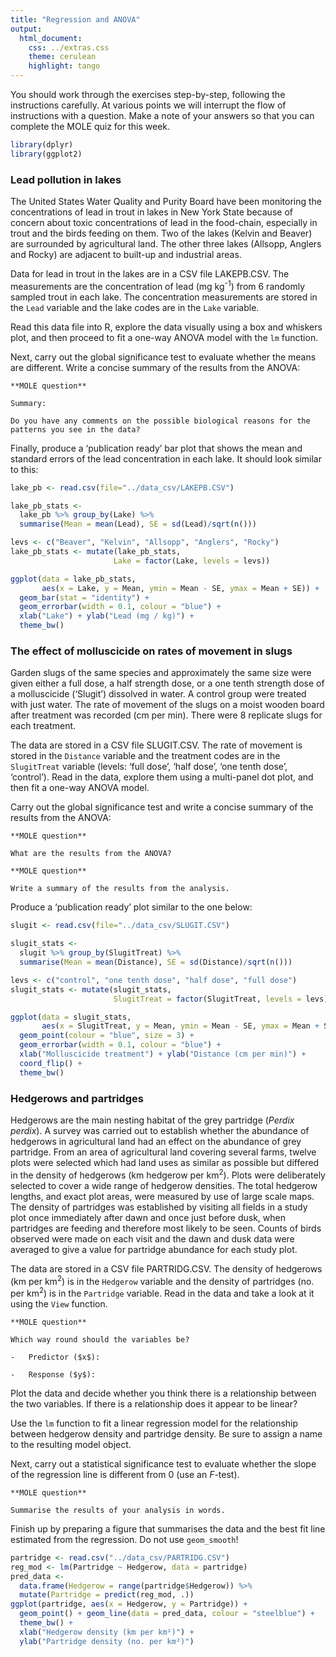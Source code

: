 ```yaml
---
title: "Regression and ANOVA"
output:
  html_document:
    css: ../extras.css
    theme: cerulean
    highlight: tango
---
```


You should work through the exercises step-by-step, following the instructions carefully. At various points we will interrupt the flow of instructions with a question. Make a note of your answers so that you can complete the MOLE quiz for this week.

```r
library(dplyr)
library(ggplot2)
```

### Lead pollution in lakes

The United States Water Quality and Purity Board have been monitoring the concentrations of lead in trout in lakes in New York State because of concern about toxic concentrations of lead in the food-chain, especially in trout and the birds feeding on them. Two of the lakes (Kelvin and Beaver) are surrounded by agricultural land. The other three lakes (Allsopp, Anglers and Rocky) are adjacent to built-up and industrial areas.

Data for lead in trout in the lakes are in a CSV file LAKEPB.CSV. The measurements are the concentration of lead (mg kg^-1^) from 6 randomly sampled trout in each lake. The concentration measurements are stored in the `Lead` variable and the lake codes are in the `Lake` variable.

Read this data file into R, explore the data visually using a box and whiskers plot, and then proceed to fit a one-way ANOVA model with the `lm` function. 

Next, carry out the global significance test to evaluate whether the means are different. Write a concise summary of the results from the ANOVA:

```block
**MOLE question**

Summary:

Do you have any comments on the possible biological reasons for the patterns you see in the data?
```

Finally, produce a 'publication ready' bar plot that shows the mean and standard errors of the lead concentration in each lake. It should look similar to this:

```r
lake_pb <- read.csv(file="../data_csv/LAKEPB.CSV")

lake_pb_stats <- 
  lake_pb %>% group_by(Lake) %>% 
  summarise(Mean = mean(Lead), SE = sd(Lead)/sqrt(n()))

levs <- c("Beaver", "Kelvin", "Allsopp", "Anglers", "Rocky")
lake_pb_stats <- mutate(lake_pb_stats, 
                       Lake = factor(Lake, levels = levs))

ggplot(data = lake_pb_stats, 
       aes(x = Lake, y = Mean, ymin = Mean - SE, ymax = Mean + SE)) + 
  geom_bar(stat = "identity") + 
  geom_errorbar(width = 0.1, colour = "blue") + 
  xlab("Lake") + ylab("Lead (mg / kg)") +
  theme_bw()
```

### The effect of molluscicide on rates of movement in slugs

Garden slugs of the same species and approximately the same size were given either a full dose, a half strength dose, or a one tenth strength dose of a molluscicide ('Slugit') dissolved in water. A control group were treated with just water. The rate of movement of the slugs on a moist wooden board after treatment was recorded (cm per min). There were 8 replicate slugs for each treatment.

The data are stored in a CSV file SLUGIT.CSV. The rate of movement is stored in the `Distance` variable and the treatment codes are in the `SlugitTreat` variable (levels: 'full dose', 'half dose', 'one tenth dose', 'control'). Read in the data, explore them using a multi-panel dot plot, and then fit a one-way ANOVA model.

Carry out the global significance test and write a concise summary of the results from the ANOVA:

```block
**MOLE question**

What are the results from the ANOVA?
```

```block
**MOLE question**

Write a summary of the results from the analysis. 
```

Produce a 'publication ready' plot similar to the one below:

```r
slugit <- read.csv(file="../data_csv/SLUGIT.CSV")

slugit_stats <- 
  slugit %>% group_by(SlugitTreat) %>% 
  summarise(Mean = mean(Distance), SE = sd(Distance)/sqrt(n()))

levs <- c("control", "one tenth dose", "half dose", "full dose")
slugit_stats <- mutate(slugit_stats, 
                       SlugitTreat = factor(SlugitTreat, levels = levs))

ggplot(data = slugit_stats, 
       aes(x = SlugitTreat, y = Mean, ymin = Mean - SE, ymax = Mean + SE)) + 
  geom_point(colour = "blue", size = 3) + 
  geom_errorbar(width = 0.1, colour = "blue") + 
  xlab("Molluscicide treatment") + ylab("Distance (cm per min)") +
  coord_flip() +
  theme_bw()
```

### Hedgerows and partridges

Hedgerows are the main nesting habitat of the grey partridge (*Perdix perdix*). A survey was carried out to establish whether the abundance of hedgerows in agricultural land had an effect on the abundance of grey partridge. From an area of agricultural land covering several farms, twelve plots were selected which had land uses as similar as possible but differed in the density of hedgerows (km hedgerow per km^2^). Plots were deliberately selected to cover a wide range of hedgerow densities. The total hedgerow lengths, and exact plot areas, were measured by use of large scale maps. The density of partridges was established by visiting all fields in a study plot once immediately after dawn and once just before dusk, when partridges are feeding and therefore most likely to be seen. Counts of birds observed were made on each visit and the dawn and dusk data were averaged to give a value for partridge abundance for each study plot.

The data are stored in a CSV file PARTRIDG.CSV. The density of hedgerows (km per km^2^) is in the `Hedgerow` variable and the density of partridges (no. per km^2^) is in the `Partridge` variable. Read in the data and take a look at it using the `View` function.

```block
**MOLE question**

Which way round should the variables be?

-   Predictor ($x$):

-   Response ($y$):
```

Plot the data and decide whether you think there is a relationship between the two variables. If there is a relationship does it appear to be linear?

Use the `lm` function to fit a linear regression model for the relationship between hedgerow density and partridge density. Be sure to assign a name to the resulting model object. 

Next, carry out a statistical significance test to evaluate whether the slope of the regression line is different from 0 (use an *F*-test).

```block
**MOLE question**

Summarise the results of your analysis in words.
```

Finish up by preparing a figure that summarises the data and the best fit line estimated from the regression. Do not use `geom_smooth`!

```r
partridge <- read.csv("../data_csv/PARTRIDG.CSV")
reg_mod <- lm(Partridge ~ Hedgerow, data = partridge)
pred_data <- 
  data.frame(Hedgerow = range(partridge$Hedgerow)) %>%
  mutate(Partridge = predict(reg_mod, .))
ggplot(partridge, aes(x = Hedgerow, y = Partridge)) + 
  geom_point() + geom_line(data = pred_data, colour = "steelblue") + 
  theme_bw() + 
  xlab("Hedgerow density (km per km²)") + 
  ylab("Partridge density (no. per km²)")
```

